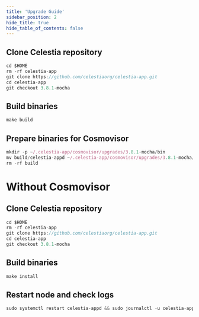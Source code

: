 ```yaml
---
title: 'Upgrade Guide'
sidebar_position: 2
hide_title: true
hide_table_of_contents: false
---
```



<PageTitle
  iconUrl="img/celestia-icon.svg"
  title="Celestia Upgrade Guide"
  chainId="mocha-4"
  version="3.8.1-mocha"
/>

## Clone Celestia repository

```js
cd $HOME
rm -rf celestia-app
git clone https://github.com/celestiaorg/celestia-app.git
cd celestia-app
git checkout 3.8.1-mocha
```

## Build binaries

```js
make build
```

## Prepare binaries for Cosmovisor

```js
mkdir -p ~/.celestia-app/cosmovisor/upgrades/3.8.1-mocha/bin
mv build/celestia-appd ~/.celestia-app/cosmovisor/upgrades/3.8.1-mocha/bin/
rm -rf build
```

# Without Cosmovisor

## Clone Celestia repository

```js
cd $HOME
rm -rf celestia-app
git clone https://github.com/celestiaorg/celestia-app.git
cd celestia-app
git checkout 3.8.1-mocha
```

## Build binaries

```js
make install
```

## Restart node and check logs

```js
sudo systemctl restart celestia-appd && sudo journalctl -u celestia-appd -f --no-hostname -o cat
```
